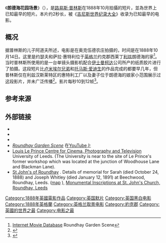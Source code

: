 {{Infobox film
| name           = 朗德海花园场景
| image          = Roundhay Garden Scene.ogv
| caption        = 世界上已知最早的短片
| director       = [[路易斯·普林斯|路易斯·普林斯]]（Louis Le Prince）
| producer       = 
| writer         = 
| narrator       = 
| starring       = {{Plainlist |
* Harriet Hartley
* Adolphe Le Prince
* Joseph Whitley
* Sarah Whitley
}}
| music          = 
| cinematography = Louis Le Prince
| editing        = Louis Le Prince
| distributor    = 
| released       = {{Film date|1888|10|14|Private collection}}
| runtime        = 2.11 秒
| country        = [[联合王国|联合王国]]<br>[[法国|法国]]
| language       = Silent
}}
《'''朗德海花园场景'''》（{{lang-fr|Une scène au jardin de Roundhay}}），是[[路易斯·普林斯|路易斯·普林斯]]在1888年10月拍攝的短片，並為世界上已知最早的短片。本片约2秒长，被《[[吉尼斯世界纪录大全|吉尼斯世界纪录大全]]》收录为已知最早的电影。

== 概况 ==
据普林斯的儿子阿道夫所述，电影是在奥克伍德农庄拍摄的，时间是在1888年10月14日。这里是约瑟夫和萨拉·惠特利位于[[英格兰|英格兰]]约克郡西莱丁[[利兹|利兹]]朗德海的家<ref name=IMDb>[http://www.imdb.com/title/tt0392728/ Internet Movie Database] {{Wayback|url=http://www.imdb.com/title/tt0392728/ |date=20150417233748 }} Roundhay Garden Scene</ref>。当时普林斯所使用的是一台单镜头摄影机配合[[伊士曼柯达|伊士曼柯达]]公司所产的纸质胶片进行了拍摄。这段短片比[[卢米埃尔兄弟|卢米埃尔兄弟]]和[[托马斯·爱迪生|托马斯·爱迪生]]的作品完成的都要早几年，但普林斯仅在利兹汉斯莱特区的惠特利工厂以及妻子位于朗德海的娘家小范围展示过这段影片，并未广泛传播<ref>{{cite journal|title=昔日光影今朝回忆那些被遗忘的电影们|journal=青年科学|issue=2|pages=94|cn=21-1202/N|issn=1002-2562|url=http://www.cqvip.com/QK/80812X/201302/44955870.html|accessdate=2015-05-07|language=zh-cn|archive-date=2015-05-18|archive-url=https://web.archive.org/web/20150518082845/http://www.cqvip.com/QK/80812X/201302/44955870.html|dead-url=no}}</ref>。影片每秒10到12帧<ref>{{cite journal|author1=孟瑀|title=浅析希区柯克电影中的精神心理世界——以影片《爱德华大夫》为例|journal=美与时代（下旬刊）|volume=2014, (4)|doi=10.3969/j.issn.1003-2592.2014.04.031}}</ref>。

== 参考来源 ==
{{reflist}}

== 外部链接 ==
* {{commons category-inline|Roundhay Garden Scene}}
* {{IMDb title|0392728}}
* {{Internet Archive film|id=Roundhay_Garden_Scene|name=Roundhay Garden Scene}}
* [http://www.youtube.com/watch?v=nR2r__ZgO5g ''Roundhay Garden Scene''] {{Wayback|url=http://www.youtube.com/watch?v=nR2r__ZgO5g |date=20150504030352 }}在[[YouTube|YouTube]]上
* [http://ics.leeds.ac.uk/papers/index.cfm?outfit=llp Louis Le Prince Centre for Cinema, Photography and Television] {{Wayback|url=http://ics.leeds.ac.uk/papers/index.cfm?outfit=llp |date=20111231192801 }} University of Leeds. (The University is near to the site of Le Prince's former workshop which was located at the junction of Woodhouse Lane and Blackman Lane).
* [http://www.flickr.com/photos/johnnyg1955/sets/72157606230209057/with/2677935289/ St John's of Roundhay] {{Wayback|url=http://www.flickr.com/photos/johnnyg1955/sets/72157606230209057/with/2677935289/ |date=20150601114306 }}. Details of memorial for Sarah (died October 24, 1888) and Joseph Whitley (died January 12, 1891) at Beechwood, Roundhay, Leeds. ([http://www.flickr.com/map?fLat=53.830092&fLon=-1.488304&zl=3 map] {{Wayback|url=http://www.flickr.com/map?fLat=53.830092&fLon=-1.488304&zl=3 |date=20150601141624 }}), [https://web.archive.org/web/20131111070932/http://homepage.ntlworld.com/nev.hurworth/MIsRhay.htm Monumental Inscriptions at St. John's Church, Roundhay, Leeds]

{{DEFAULTSORT:Roundhay Garden Scene}}
[[Category:1888年英國電影作品|Category:1888年英國電影作品]]
[[Category:英国默片|Category:英国默片]]
[[Category:英国黑白电影|Category:英国黑白电影]]
[[Category:1888年英格蘭|Category:1888年英格蘭]]
[[Category:英格兰取景电影|Category:英格兰取景电影]]
[[Category:約克郡|Category:約克郡]]
[[Category:英國的世界之最|Category:英國的世界之最]]
[[Category:电影之最|Category:电影之最]]